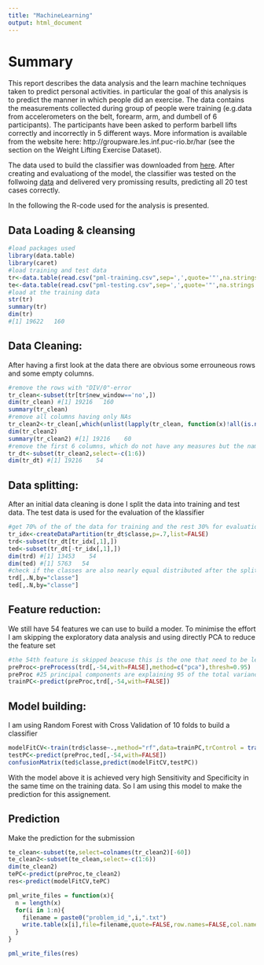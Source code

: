 ---
title: "MachineLearning"
output: html_document
---

# Summary
This report describes the data analysis and the learn machine techniques taken to predict personal activities. in particular the goal of this analysis is to predict the manner in which people did an exercise. The data contains the measurements collected during group of people were training (e.g.data from accelerometers on the belt, forearm, arm, and dumbell of 6 participants). The participants have been asked to perform barbell lifts correctly and incorrectly in 5 different ways. More information is available from the website here: http://groupware.les.inf.puc-rio.br/har (see the section on the Weight Lifting Exercise Dataset). 

The data used to build the classifier was downloaded from [here](https://d396qusza40orc.cloudfront.net/predmachlearn/pml-training.csv). After creating and evaluationg of the model, the classifier was tested on the follwoing [data](https://d396qusza40orc.cloudfront.net/predmachlearn/pml-testing.csv) and delivered very promissing results, predicting all 20 test cases correctly.


In the following the R-code used for the analysis is presented.

## Data Loading & cleansing

```{r loading, results="hide"}
#load packages used
library(data.table)
library(caret)
#load training and test data
tr<-data.table(read.csv("pml-training.csv",sep=',',quote='"',na.strings = c("","NA")))
te<-data.table(read.csv("pml-testing.csv",sep=',',quote='"',na.strings = c("","NA")))
#load at the training data
str(tr)
summary(tr)
dim(tr)
#[1] 19622   160
```

## Data Cleaning:
After having a first look at the data there are obvious some errouneous rows and some empty columns.

```{r cleaning, results="hide"}
#remove the rows with "DIV/0"-error
tr_clean<-subset(tr[tr$new_window=='no',])
dim(tr_clean) #[1] 19216   160
summary(tr_clean)
#remove all columns having only NAs
tr_clean2<-tr_clean[,which(unlist(lapply(tr_clean, function(x)!all(is.na(x))))),with=F]
dim(tr_clean2)
summary(tr_clean2) #[1] 19216    60
#remove the first 6 columns, which do not have any measures but the name of the person, rows counts, date etc
tr_dt<-subset(tr_clean2,select=-c(1:6))
dim(tr_dt) #[1] 19216    54
```

## Data splitting: 
After an initial data cleaning is done I split the data into training and test data. The test data is used for the evaluation of the klassifier

```{r splitting}
#get 70% of the of the data for training and the rest 30% for evaluation 
tr_idx<-createDataPartition(tr_dt$classe,p=.7,list=FALSE)
trd<-subset(tr_dt[tr_idx[,1],])
ted<-subset(tr_dt[-tr_idx[,1],])
dim(trd) #[1] 13453    54
dim(ted) #[1] 5763   54
#check if the classes are also nearly equal distributed after the splitting
trd[,.N,by="classe"]
ted[,.N,by="classe"]
```

## Feature reduction:
We still have 54 features we can use to build a moder. To minimise the effort I am skipping the exploratory data analysis and using directly PCA to reduce the feature set 

```{r feature_selection}
#the 54th feature is skipped beacuse this is the one that need to be learned
preProc<-preProcess(trd[,-54,with=FALSE],method=c("pca"),thresh=0.95)
preProc #25 principal components are explaining 95 of the total variance of the data
trainPC<-predict(preProc,trd[,-54,with=FALSE])
```

## Model building: 
I am using Random Forest with Cross Validation of 10 folds to build a classifier
```{r model_building, cache=TRUE}
modelFitCV<-train(trd$classe~.,method="rf",data=trainPC,trControl = trainControl(method = "cv", number = 10))
testPC<-predict(preProc,ted[,-54,with=FALSE])
confusionMatrix(ted$classe,predict(modelFitCV,testPC))
``` 
With the model above it is achieved very high Sensitivity and Specificity in the same time on the training data. So I am using this model to make the prediction for this assignement.

## Prediction
Make the prediction for the submission

```{r prediction}
te_clean<-subset(te,select=colnames(tr_clean2)[-60])
te_clean2<-subset(te_clean,select=-c(1:6))
dim(te_clean2)
tePC<-predict(preProc,te_clean2)
res<-predict(modelFitCV,tePC)

pml_write_files = function(x){
  n = length(x)
  for(i in 1:n){
    filename = paste0("problem_id_",i,".txt")
    write.table(x[i],file=filename,quote=FALSE,row.names=FALSE,col.names=FALSE)
  }
}

pml_write_files(res)
```